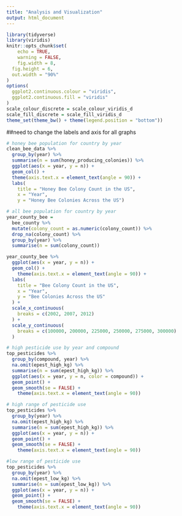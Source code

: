 ```yaml
---
title: "Analysis and Visualization"
output: html_document
---
```


```r

library(tidyverse)
library(viridis)
knitr::opts_chunk$set(
	echo = TRUE,
	warning = FALSE,
	fig.width = 8, 
  fig.height = 6,
  out.width = "90%"
)
options(
  ggplot2.continuous.colour = "viridis",
  ggplot2.continuous.fill = "viridis"
)
scale_colour_discrete = scale_colour_viridis_d
scale_fill_discrete = scale_fill_viridis_d
theme_set(theme_bw() + theme(legend.position = "bottom"))

```

##need to change the labels and axis for all graphs

```r
# honey bee population for country by year
clean_bee_data %>%
  group_by(year) %>%
  summarise(n = sum(honey_producing_colonies)) %>%
  ggplot(aes(x = year, y = n)) + 
  geom_col() + 
  theme(axis.text.x = element_text(angle = 90)) +
  labs(
    title = "Honey Bee Colony Count in the US",
    x = "Year",
    y = "Honey Bee Colonies Across the US")
```

```r
# all bee population for country by year
year_county_bee = 
  bee_county %>%
  mutate(colony_count = as.numeric(colony_count)) %>%
  drop_na(colony_count) %>%
  group_by(year) %>%
  summarise(n = sum(colony_count))  

year_county_bee %>%
  ggplot(aes(x = year, y = n)) + 
  geom_col() + 
    theme(axis.text.x = element_text(angle = 90)) +
  labs(
    title = "Bee Colony Count in the US",
    x = "Year",
    y = "Bee Colonies Across the US"
  ) +
  scale_x_continuous(
    breaks = c(2002, 2007, 2012)
  ) + 
  scale_y_continuous(
    breaks = c(100000, 200000, 225000, 250000, 275000, 300000)
  )
```

```r
# high pesticide use by year and compound
top_pesticides %>%
  group_by(compound, year) %>%
  na.omit(epest_high_kg) %>%
  summarise(n = sum(epest_high_kg)) %>%
  ggplot(aes(x = year, y = n, color = compound)) + 
  geom_point() + 
  geom_smooth(se = FALSE) +
    theme(axis.text.x = element_text(angle = 90))

# high range of pesticide use
top_pesticides %>%
  group_by(year) %>%
  na.omit(epest_high_kg) %>%
  summarise(n = sum(epest_high_kg)) %>%
  ggplot(aes(x = year, y = n)) + 
  geom_point() + 
  geom_smooth(se = FALSE) +
    theme(axis.text.x = element_text(angle = 90))

#low range of pesticide use
top_pesticides %>%
  group_by(year) %>%
  na.omit(epest_low_kg) %>%
  summarise(n = sum(epest_low_kg)) %>%
  ggplot(aes(x = year, y = n)) + 
  geom_point() + 
  geom_smooth(se = FALSE) +
    theme(axis.text.x = element_text(angle = 90))

```

